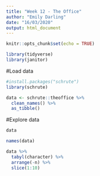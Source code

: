 ```yaml
---
title: "Week 12 - The Office"
author: "Emily Darling"
date: "16/03/2020"
output: html_document
---
```


```r
knitr::opts_chunk$set(echo = TRUE)

library(tidyverse)
library(janitor)
```

#Load data

```r

#install.packages("schrute")
library(schrute)

data <- schrute::theoffice %>% 
  clean_names() %>% 
  as_tibble()
```

#Explore data

```r
data

names(data)

data %>% 
  tabyl(character) %>% 
  arrange(-n) %>% 
  slice(1:10)


```


